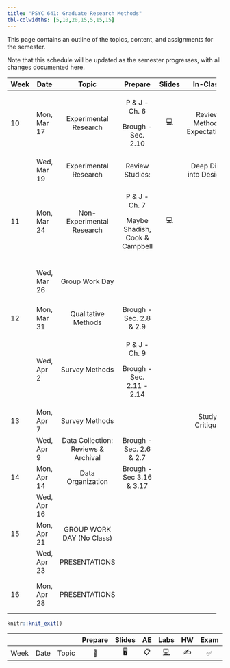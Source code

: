 ```yaml
---
title: "PSYC 641: Graduate Research Methods"
tbl-colwidths: [5,10,20,15,5,15,15]
---
```


This page contains an outline of the topics, content, and assignments for the semester.

Note that this schedule will be updated as the semester progresses, with all changes documented here.

::: column-screen-inset-right
+------+-------------+-------------------------------------+--------------------------------+--------+-----------------------------+-----------------------------------+
| Week | Date        | Topic                               | Prepare                        | Slides | In-Class                    | Due                               |
+======+=============+:===================================:+:==============================:+:======:+:===========================:+:=================================:+
| 10   | Mon, Mar 17 | Experimental Research               | P & J - Ch. 6                  | 💻     | Review Methods Expectations |                                   |
|      |             |                                     |                                |        |                             |                                   |
|      |             |                                     | Brough - Sec. 2.10             |        |                             |                                   |
+------+-------------+-------------------------------------+--------------------------------+--------+-----------------------------+-----------------------------------+
|      | Wed, Mar 19 | Experimental Research               | Review Studies:                |        | Deep Dive into Designs      |                                   |
+------+-------------+-------------------------------------+--------------------------------+--------+-----------------------------+-----------------------------------+
| 11   | Mon, Mar 24 | Non-Experimental Research           | P & J - Ch. 7                  | 💻     |                             |                                   |
|      |             |                                     |                                |        |                             |                                   |
|      |             |                                     | Maybe Shadish, Cook & Campbell |        |                             |                                   |
+------+-------------+-------------------------------------+--------------------------------+--------+-----------------------------+-----------------------------------+
|      | Wed, Mar 26 | Group Work Day                      |                                |        |                             | Methods Section Draft Sun, Mar 30 |
+------+-------------+-------------------------------------+--------------------------------+--------+-----------------------------+-----------------------------------+
| 12   | Mon, Mar 31 | Qualitative Methods                 | Brough - Sec. 2.8 & 2.9        |        |                             |                                   |
+------+-------------+-------------------------------------+--------------------------------+--------+-----------------------------+-----------------------------------+
|      | Wed, Apr 2  | Survey Methods                      | P & J - Ch. 9                  |        |                             | Peer Review Sun, Apr 6            |
|      |             |                                     |                                |        |                             |                                   |
|      |             |                                     | Brough - Sec. 2.11 - 2.14      |        |                             |                                   |
+------+-------------+-------------------------------------+--------------------------------+--------+-----------------------------+-----------------------------------+
| 13   | Mon, Apr 7  | Survey Methods                      |                                |        | Study Critique              |                                   |
+------+-------------+-------------------------------------+--------------------------------+--------+-----------------------------+-----------------------------------+
|      | Wed, Apr 9  | Data Collection: Reviews & Archival | Brough - Sec. 2.6 & 2.7        |        |                             |                                   |
+------+-------------+-------------------------------------+--------------------------------+--------+-----------------------------+-----------------------------------+
| 14   | Mon, Apr 14 | Data Organization                   | Brough - Sec 3.16 & 3.17       |        |                             |                                   |
+------+-------------+-------------------------------------+--------------------------------+--------+-----------------------------+-----------------------------------+
|      | Wed, Apr 16 |                                     |                                |        |                             |                                   |
+------+-------------+-------------------------------------+--------------------------------+--------+-----------------------------+-----------------------------------+
| 15   | Mon, Apr 21 | GROUP WORK DAY (No Class)           |                                |        |                             |                                   |
+------+-------------+-------------------------------------+--------------------------------+--------+-----------------------------+-----------------------------------+
|      | Wed, Apr 23 | PRESENTATIONS                       |                                |        |                             |                                   |
+------+-------------+-------------------------------------+--------------------------------+--------+-----------------------------+-----------------------------------+
| 16   | Mon, Apr 28 | PRESENTATIONS                       |                                |        |                             | Final Report Mon, Apr 28          |
+------+-------------+-------------------------------------+--------------------------------+--------+-----------------------------+-----------------------------------+
:::

```r
knitr::knit_exit()
```

|      |      |       | Prepare | Slides | AE  |  Labs  | HW  | Exam | Project |
|------|------|-------|:-------:|:------:|:---:|:------:|:---:|:----:|:-------:|
| Week | Date | Topic |   📖    |   🖥️   | 📋  | [💻]() | ✍️  |  ✅  |   📂    |
